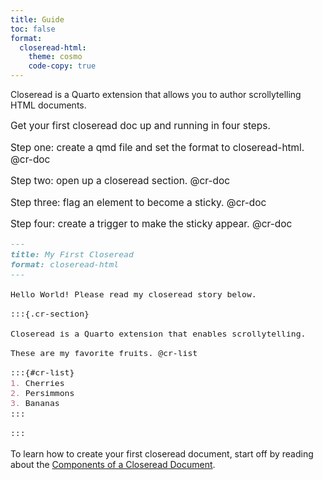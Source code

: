 ```yaml
---
title: Guide
toc: false
format:
  closeread-html:
    theme: cosmo
    code-copy: true
---
```


Closeread is a Quarto extension that allows you to author scrollytelling HTML documents.

::::{.cr-section layout="overlay-center" style="font-size: 1.1em"}

:::{focus-on="cr-doc" style="padding-top: 0"}
Get your first closeread doc up and running in four steps.
:::

Step one: create a qmd file and set the format to closeread-html. [@cr-doc]{highlight="3"}

Step two: open up a closeread section. [@cr-doc]{highlight="8-20"}

Step three: flag an element to become a sticky. [@cr-doc]{highlight="14-18"}

Step four: create a trigger to make the sticky appear. [@cr-doc]{highlight="12"}

:::{#cr-doc filename="myfirstcr.qmd"}
````markdown
---
title: My First Closeread
format: closeread-html
---

Hello World! Please read my closeread story below.

:::{.cr-section}

Closeread is a Quarto extension that enables scrollytelling.

These are my favorite fruits. @cr-list

:::{#cr-list}
1. Cherries
2. Persimmons
3. Bananas
:::

:::

````
:::
::::

To learn how to create your first closeread document, start off by reading about the [Components of a Closeread Document](components.qmd).

